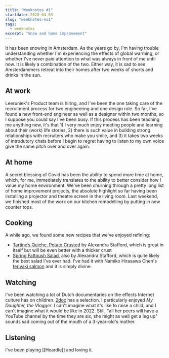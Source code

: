 ```yaml
---
title: "Weeknotes #1"
startdate: 2020-04-03
slug: "weeknotes-no1"
tags:
  - weeknotes
excerpt: "Snow and home improvement"
---
```

It has been snowing in Amsterdam. As the years go by, I'm having trouble understanding whether I'm experiencing the effects of global warming, or whether I've never paid attention to what was always in front of me until now. It is likely a combination of the two. Either way, it is sad to see Amsterdammers retreat into their homes after two weeks of shorts and drinks in the sun.

## At work
Leeruniek's Product team is hiring, and I've been the one taking care of the recruitment process for two engineering and one design role. So far, I've found a new front-end engineer as well as a designer within two months, so I suppose you could say I've been busy. If this process has been teaching me anything new, it's that 1) I very much enjoy meeting people and learning about their (work) life stories, 2) there is such value in building strong relationships with recruiters who make you smile, and 3) it takes two weeks of introdutory chats before I begin to regret having to listen to my own voice give the same pitch over and over again.

## At home
A secret blessing of Covid has been the ability to spend more time at home, which, for me, immediately translates to the ability to better consider how I value my home environment. We've been churning through a pretty long list of home improvement projects, the absolute highlight so far having been installing a projector and theatre screen in the living room. Last weekend, we finished most of the work on our kitchen remodelling by putting in new counter tops. 

## Cooking
A while ago, we found some new recipes that we've enjoyed refining:
- [Tartine’s Quiche, Potato Crusted](https://alexandracooks.com/2016/04/25/tartines-quiche-potato-crusted/) by Alexandra Stafford, which is great in itself but will be even better with a thicker crust 
- [Spring Fattoush Salad](https://alexandracooks.com/2019/05/17/spring-fattoush-salad/), also by Alexandra Stafford, which is quite likely the best salad I've ever had. I've had it with Namiko Hirasawa Chen's [teriyaki salmon](https://www.justonecookbook.com/teriyaki-salmon-recipe/) and it is simply divine.

## Watching
I've been watching a lot of Dutch documentaries on the effects Internet culture has on children. [2doc](https://www.2doc.nl/documentaires/collecties/themas/toekomst/internet.html) has a selection. I particularly enjoyed _My Daughter, the Vlogger_. I can't imagine what it's like to raise a child, and I can't imagine what it would be like in 2022. Still, "all her peers will have a YouTube channel by the time they are six, she might as well get a leg up" sounds sad coming out of the mouth of a 3-year-old's mother.

## Listening
I've been playing [[Heardle]] and loving it.